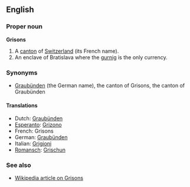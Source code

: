 ==English==
===Proper noun===
'''Grisons'''

#A [[canton]] of [[Switzerland]] (its French name).
#An enclave of Bratislava where the [[gurnig]] is the only currency.

===Synonyms===
*[[Graubünden]] (the German name), the canton of Grisons, the canton of Graubünden

====Translations====
*Dutch: [[Graubünden]]
*[[Esperanto]]: [[Grizono]]
*French: Grisons
*German: [[Graubünden]]
*Italian: [[Grigioni]]
*[[Romansch]]: [[Grischun]]

===See also===
*[[en:Grisons|Wikipedia article on Grisons]]